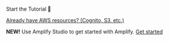 <br/>
<InternalLinkButton href="/start/getting-started/setup">
  <span slot="text">Start the Tutorial 🚀</span>
</InternalLinkButton>

[Already have AWS resources? (Cognito, S3, etc.)](/lib/project-setup/use-existing-resources)

**NEW!** Use Amplify Studio to get started with Amplify. [Get started](https://sandbox.amplifyapp.com/getting-started)

